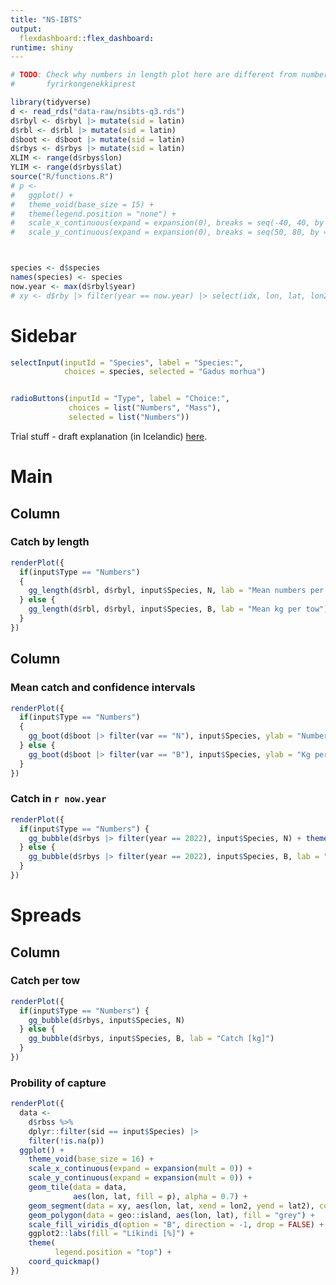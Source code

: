 ```yaml
---
title: "NS-IBTS"
output:
  flexdashboard::flex_dashboard:
runtime: shiny
---
```



```r
# TODO: Check why numbers in length plot here are different from numbers in
#       fyrirkongenekkiprest
```

```r
library(tidyverse)
d <- read_rds("data-raw/nsibts-q3.rds")
d$rbyl <- d$rbyl |> mutate(sid = latin)
d$rbl <- d$rbl |> mutate(sid = latin)
d$boot <- d$boot |> mutate(sid = latin)
d$rbys <- d$rbys |> mutate(sid = latin)
XLIM <- range(d$rbys$lon)
YLIM <- range(d$rbys$lat)
source("R/functions.R")
# p <-
#   ggplot() +
#   theme_void(base_size = 15) +
#   theme(legend.position = "none") +
#   scale_x_continuous(expand = expansion(0), breaks = seq(-40, 40, by = 2)) +
#   scale_y_continuous(expand = expansion(0), breaks = seq(50, 80, by = 1))



species <- d$species
names(species) <- species
now.year <- max(d$rbyl$year)
# xy <- d$rby |> filter(year == now.year) |> select(idx, lon, lat, lon2, lat2) |> distinct()
```


Sidebar {.sidebar data-width=175}
=====================================

```r
selectInput(inputId = "Species", label = "Species:",
            choices = species, selected = "Gadus morhua")


radioButtons(inputId = "Type", label = "Choice:", 
             choices = list("Numbers", "Mass"),
             selected = list("Numbers"))
```

Trial stuff - draft explanation (in Icelandic) [here](http://www.hafro.is/~einarhj/skyringar.html).

Main
=====================================  

Column {data-width=600}
-------------------------------------

### Catch by length


```r
renderPlot({
  if(input$Type == "Numbers") 
  {
    gg_length(d$rbl, d$rbyl, input$Species, N, lab = "Mean numbers per tow")
  } else {
    gg_length(d$rbl, d$rbyl, input$Species, B, lab = "Mean kg per tow")
  }
})
```


Column {data-width=400}
-------------------------------------

### Mean catch and confidence intervals


```r
renderPlot({
  if(input$Type == "Numbers") 
  {
    gg_boot(d$boot |> filter(var == "N"), input$Species, ylab = "Numbers per hour")
  } else {
    gg_boot(d$boot |> filter(var == "B"), input$Species, ylab = "Kg per hour")  
  }
})
```

### Catch in `r now.year`

```r
renderPlot({
  if(input$Type == "Numbers") {
    gg_bubble(d$rbys |> filter(year == 2022), input$Species, N) + theme(legend.position = "none")
  } else {
    gg_bubble(d$rbys |> filter(year == 2022), input$Species, B, lab = "Catch [kg]") + theme(legend.position = "Numbers")
  }
})
```

Spreads
=====================================

Column {.tabset}
-------------------------------------

### Catch per tow

```r
renderPlot({
  if(input$Type == "Numbers") {
    gg_bubble(d$rbys, input$Species, N)
  } else {
    gg_bubble(d$rbys, input$Species, B, lab = "Catch [kg]")
  }
})
```

### Probility of capture

```r
renderPlot({
  data <- 
    d$rbss %>% 
    dplyr::filter(sid == input$Species) |> 
    filter(!is.na(p))
  ggplot() +
    theme_void(base_size = 16) +
    scale_x_continuous(expand = expansion(mult = 0)) +
    scale_y_continuous(expand = expansion(mult = 0)) +
    geom_tile(data = data, 
              aes(lon, lat, fill = p), alpha = 0.7) +
    geom_segment(data = xy, aes(lon, lat, xend = lon2, yend = lat2), colour = "red", linewidth = 1) +    
    geom_polygon(data = geo::island, aes(lon, lat), fill = "grey") +
    scale_fill_viridis_d(option = "B", direction = -1, drop = FALSE) +
    ggplot2::labs(fill = "Líkindi [%]") +
    theme(
          legend.position = "top") +
    coord_quickmap()
})
```
